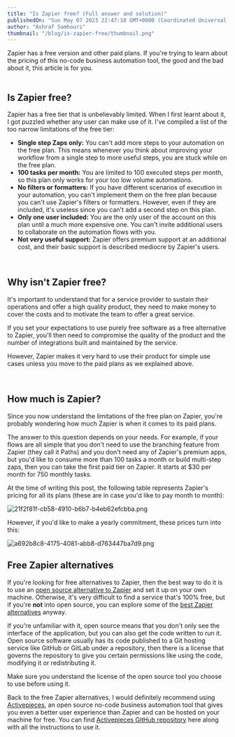 ```yaml
---
title: "Is Zapier free? (Full answer and solution)"
publishedOn: "Sun May 07 2023 22:47:18 GMT+0000 (Coordinated Universal Time)"
author: "Ashraf Samhouri"
thumbnail: "/blog/is-zapier-free/thumbnail.png"
---
```


Zapier has a free version and other paid plans. If you're trying to learn about the pricing of this no-code business automation tool, the good and the bad about it, this article is for you.  
‍

Is Zapier free?
---------------

Zapier has a free tier that is unbelievably limited. When I first learnt about it, I got puzzled whether any user can make use of it. I've compiled a list of the too narrow limitations of the free tier:

*   **Single step Zaps only:** You can't add more steps to your automation on the free plan. This means whenever you think about improving your workflow from a single step to more useful steps, you are stuck while on the free plan.
*   **100 tasks per month:** You are limited to 100 executed steps per month, so this plan only works for your too low volume automations.
*   **No filters or formatters:** If you have different scenarios of execution in your automation, you can't implement them on the free plan because you can't use Zapier's filters or formatters. However, even if they are included, it's useless since you can't add a second step on this plan.
*   **Only one user included:** You are the only user of the account on this plan until a much more expensive one. You can't invite additional users to collaborate on the automation flows with you.
*   **Not very useful support:** Zapier offers premium support at an additional cost, and their basic support is described mediocre by Zapier's users.

‍

Why isn't Zapier free?
----------------------

It's important to understand that for a service provider to sustain their operations and offer a high quality product, they need to make money to cover the costs and to motivate the team to offer a great service.

If you set your expectations to use purely free software as a free alternative to Zapier, you'll then need to compromise the quality of the product and the number of integrations built and maintained by the service.

However, Zapier makes it very hard to use their product for simple use cases unless you move to the paid plans as we explained above.

‍

How much is Zapier?
-------------------

Since you now understand the limitations of the free plan on Zapier, you're probably wondering how much Zapier is when it comes to its paid plans.

The answer to this question depends on your needs. For example, if your flows are all simple that you don't need to use the branching feature from Zapier (they call it Paths) and you don't need any of Zapier's premium apps, but you'd like to consume more than 100 tasks a month or build multi-step zaps, then you can take the first paid tier on Zapier. It starts at $30 per month for 750 monthly tasks.

At the time of writing this post, the following table represents Zapier's pricing for all its plans (these are in case you'd like to pay month to month):

![21f2f81f-cb58-4910-b6b7-b4eb62efcbba.png](/blog/is-zapier-free/images/21f2f81f-cb58-4910-b6b7-b4eb62efcbba.png)

However, if you'd like to make a yearly commitment, these prices turn into this:

![a692b8c8-4175-4081-abb8-d763447ba7d9.png](/blog/is-zapier-free/images/a692b8c8-4175-4081-abb8-d763447ba7d9.png)

Free Zapier alternatives
------------------------

If you're looking for free alternatives to Zapier, then the best way to do it is to use an [open source alternative to Zapier](https://www.activepieces.com/blog/open-source-alternatives-to-zapier) and set it up on your own machine. Otherwise, it's very difficult to find a service that's 100% free, but if you're **not** into open source, you can explore some of the [best Zapier alternatives](https://www.activepieces.com/blog/best-zapier-alternatives) anyway.

If you're unfamiliar with it, open source means that you don't only see the interface of the application, but you can also get the code written to run it. Open source software usually has its code published to a Git hosting service like GitHub or GitLab under a repository, then there is a license that governs the repository to give you certain permissions like using the code, modifying it or redistributing it.

Make sure you understand the license of the open source tool you choose to use before using it.

Back to the free Zapier alternatives, I would definitely recommend using [Activepieces](https://cloud.activepieces.com/sign-up), an open source no-code business automation tool that gives you even a better user experience than Zapier and can be hosted on your machine for free. You can find [Activepieces GitHub repository](https://github.com/activepieces/activepieces) here along with all the instructions to use it.

